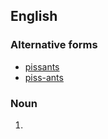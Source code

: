 {{also|pissants|piss-ants}}

==English==

===Alternative forms===
* [[pissants]]
* [[piss-ants]]

===Noun===
{{head|en|noun form}}

# {{plural of|en|piss ant}}